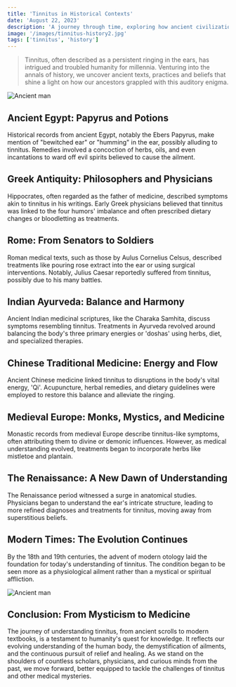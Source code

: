 ```yaml
---
title: 'Tinnitus in Historical Contexts'
date: 'August 22, 2023'
description: 'A journey through time, exploring how ancient civilizations perceived tinnitus.'
image: '/images/tinnitus-history2.jpg'
tags: ['tinnitus', 'history']
---
```


<Blockquote>
  Tinnitus, often described as a persistent ringing in the ears, has intrigued
  and troubled humanity for millennia. Venturing into the annals of history, we
  uncover ancient texts, practices and beliefs that shine a light on how our
  ancestors grappled with this auditory enigma.
</Blockquote>

<Image src="/images/tinnitus-history2.jpg" alt="Ancient man" />

## <Highlighter>Ancient Egypt: Papyrus and Potions</Highlighter>

Historical records from ancient Egypt, notably the Ebers Papyrus, make mention of "bewitched ear" or "humming" in the ear, possibly alluding to tinnitus. Remedies involved a concoction of herbs, oils, and even incantations to ward off evil spirits believed to cause the ailment.

<AdComponent />

## <Highlighter>Greek Antiquity: Philosophers and Physicians</Highlighter>

Hippocrates, often regarded as the father of medicine, described symptoms akin to tinnitus in his writings. Early Greek physicians believed that tinnitus was linked to the four humors' imbalance and often prescribed dietary changes or bloodletting as treatments.

## <Highlighter>Rome: From Senators to Soldiers</Highlighter>

Roman medical texts, such as those by Aulus Cornelius Celsus, described treatments like pouring rose extract into the ear or using surgical interventions. Notably, Julius Caesar reportedly suffered from tinnitus, possibly due to his many battles.

## <Highlighter>Indian Ayurveda: Balance and Harmony</Highlighter>

Ancient Indian medicinal scriptures, like the Charaka Samhita, discuss symptoms resembling tinnitus. Treatments in Ayurveda revolved around balancing the body's three primary energies or 'doshas' using herbs, diet, and specialized therapies.

<AdComponent />

## <Highlighter>Chinese Traditional Medicine: Energy and Flow</Highlighter>

Ancient Chinese medicine linked tinnitus to disruptions in the body's vital energy, 'Qi'. Acupuncture, herbal remedies, and dietary guidelines were employed to restore this balance and alleviate the ringing.

## <Highlighter>Medieval Europe: Monks, Mystics, and Medicine</Highlighter>

Monastic records from medieval Europe describe tinnitus-like symptoms, often attributing them to divine or demonic influences. However, as medical understanding evolved, treatments began to incorporate herbs like mistletoe and plantain.

## <Highlighter>The Renaissance: A New Dawn of Understanding</Highlighter>

The Renaissance period witnessed a surge in anatomical studies. Physicians began to understand the ear's intricate structure, leading to more refined diagnoses and treatments for tinnitus, moving away from superstitious beliefs.

<AdComponent />

## <Highlighter>Modern Times: The Evolution Continues</Highlighter>

By the 18th and 19th centuries, the advent of modern otology laid the foundation for today's understanding of tinnitus. The condition began to be seen more as a physiological ailment rather than a mystical or spiritual affliction.

<Image src="/images/tinnitus-history.jpg" alt="Ancient man" />

## <Highlighter>Conclusion: From Mysticism to Medicine</Highlighter>

The journey of understanding tinnitus, from ancient scrolls to modern textbooks, is a testament to humanity's quest for knowledge. It reflects our evolving understanding of the human body, the demystification of ailments, and the continuous pursuit of relief and healing. As we stand on the shoulders of countless scholars, physicians, and curious minds from the past, we move forward, better equipped to tackle the challenges of tinnitus and other medical mysteries.
